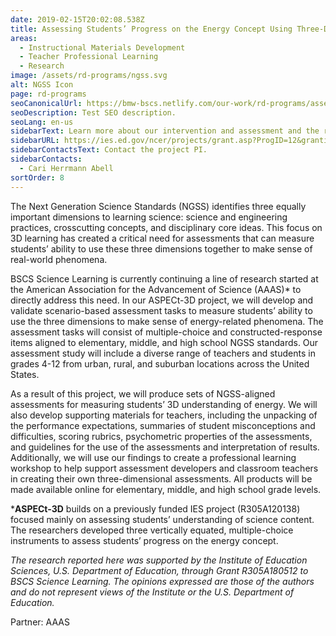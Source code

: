 ```yaml
---
date: 2019-02-15T20:02:08.538Z
title: Assessing Students’ Progress on the Energy Concept Using Three-Dimensional Items (ASPECt-3D)
areas:
  - Instructional Materials Development
  - Teacher Professional Learning
  - Research
image: /assets/rd-programs/ngss.svg
alt: NGSS Icon
page: rd-programs
seoCanonicalUrl: https://bmw-bscs.netlify.com/our-work/rd-programs/assessing-students-progress-on-the-energy-concept-using-three-dimensional-items-aspect-3d
seoDescription: Test SEO description.
seoLang: en-us
sidebarText: Learn more about our intervention and assessment and the research design and methods.
sidebarURL: https://ies.ed.gov/ncer/projects/grant.asp?ProgID=12&grantid=1939&NameID=56 
sidebarContactsText: Contact the project PI. 
sidebarContacts: 
  - Cari Herrmann Abell
sortOrder: 8
---
```


The Next Generation Science Standards (NGSS) identifies three equally important dimensions to learning science: science and engineering practices, crosscutting concepts, and disciplinary core ideas. This focus on 3D learning has created a critical need for assessments that can measure students’ ability to use these three dimensions together to make sense of real-world phenomena. 

BSCS Science Learning is currently continuing a line of research started at the American Association for the Advancement of Science (AAAS)* to directly address this need. In our ASPECt-3D project, we will develop and validate scenario-based assessment tasks to measure students’ ability to use the three dimensions to make sense of energy-related phenomena. The assessment tasks will consist of multiple-choice and constructed-response items aligned to elementary, middle, and high school NGSS standards. Our assessment study will include a diverse range of teachers and students in grades 4-12 from urban, rural, and suburban locations across the United States.  

As a result of this project, we will produce sets of NGSS-aligned assessments for measuring students’ 3D understanding of energy. We will also develop supporting materials for teachers, including the unpacking of the performance expectations, summaries of student misconceptions and difficulties, scoring rubrics, psychometric properties of the assessments, and guidelines for the use of the assessments and interpretation of results. Additionally, we will use our findings to create a professional learning workshop to help support assessment developers and classroom teachers in creating their own three-dimensional assessments. All products will be made available online for elementary, middle, and high school grade levels.    

***ASPECt-3D** builds on a previously funded IES project (R305A120138) focused mainly on assessing students’ understanding of science content. The researchers developed three vertically equated, multiple-choice instruments to assess students’ progress on the energy concept.  

*The research reported here was supported by the Institute of Education Sciences, U.S. Department of Education, through Grant R305A180512 to BSCS Science Learning. The opinions expressed are those of the authors and do not represent views of the Institute or the U.S. Department of Education.*

Partner: AAAS
